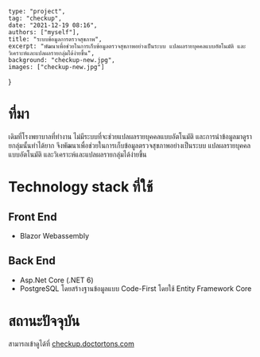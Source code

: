 
	type: "project",
	tag: "checkup",
	date: "2021-12-19 08:16",
    authors: ["myself"],
	title: "ระบบข้อมูลการตรวจสุขภาพ",
	excerpt: "พัฒนาเพื่อช่วยในการเก็บข้อมูลตรวจสุขภาพอย่างเป็นระบบ แปลผลรายบุคคลแบบอัตโนมัติ และวิเคราะห์และแปลผลรายกลุ่มได้ง่ายขึ้น",
	background: "checkup-new.jpg",
	images: ["checkup-new.jpg"]
}

# ที่มา

เดิมที่โรงพยาบาลที่ทำงาน ไม่มีระบบที่จะช่วยแปลผลรายบุคคลแบบอัตโนมัติ และการนำข้อมูลมาดูรายกลุ่มนั้นทำได้ยาก จึงพัฒนาเพื่อช่วยในการเก็บข้อมูลตรวจสุขภาพอย่างเป็นระบบ แปลผลรายบุคคลแบบอัตโนมัติ และวิเคราะห์และแปลผลรายกลุ่มได้ง่ายขึ้น

# Technology stack ที่ใช้
## Front End

- Blazor Webassembly 

## Back End

- Asp.Net Core (.NET 6)
- PostgreSQL โดยสร้างฐานข้อมูลแบบ Code-First โดยใช้ Entity Framework Core

# สถานะปัจจุบัน

สามารถเข้าดูได้ที่ [checkup.doctortons.com](https://checkup.doctortons.com/)
